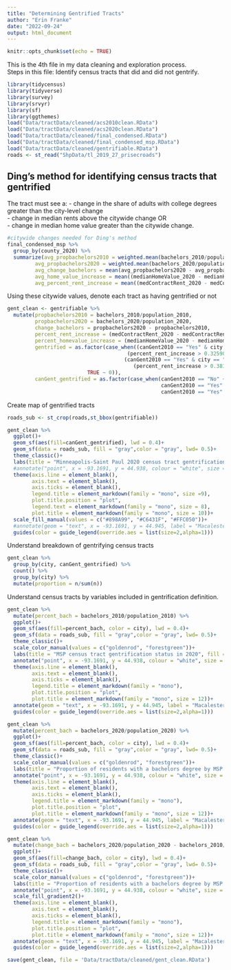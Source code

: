 ```yaml
---
title: "Determining Gentrified Tracts"
author: "Erin Franke"
date: "2022-09-24"
output: html_document
---
```


```r
knitr::opts_chunk$set(echo = TRUE)
```

This is the 4th file in my data cleaning and exploration process. \
Steps in this file: Identify census tracts that did and did not gentrify.  \

```r
library(tidycensus)
library(tidyverse)
library(survey)
library(srvyr)
library(sf)
library(ggthemes)
load("Data/tractData/cleaned/acs2010clean.RData")
load("Data/tractData/cleaned/acs2020clean.RData")
load("Data/tractData/cleaned/final_condensed.RData")
load("Data/tractData/cleaned/final_condensed_msp.RData")
load("Data/tractData/cleaned/gentrifiable.RData")
roads <- st_read("ShpData/tl_2019_27_prisecroads")
```

## Ding's method for identifying census tracts that gentrified

The tract must see a:
- change in the share of adults with college degrees greater than the city-level change \
- change in median rents above the citywide change OR \
- change in median home value greater than the citywide change. \

```r
#citywide changes needed for Ding's method
final_condensed_msp %>%
  group_by(county_2020) %>%
  summarize(avg_propbachelors2010 = weighted.mean(bachelors_2010/population_2010, population_2010), 
         avg_propbachelors2020 = weighted.mean(bachelors_2020/population_2020, population_2020),
         avg_change_bachelors = mean(avg_propbachelors2020 - avg_propbachelors2010),
         avg_home_value_increase = mean((medianHomeValue_2020 - medianHomeValue_2010)/medianHomeValue_2010, na.rm = TRUE),
         avg_percent_rent_increase = mean((medContractRent_2020 - medContractRent_2010)/medContractRent_2010, na.rm = TRUE))
```
  
Using these citywide values, denote each tract as having gentrified or not

```r
gent_clean <- gentrifiable %>%
  mutate(propbachelors2010 = bachelors_2010/population_2010, 
         propbachelors2020 = bachelors_2020/population_2020, 
         change_bachelors = propbachelors2020 - propbachelors2010,
         percent_rent_increase = (medContractRent_2020 - medContractRent_2010)/(medContractRent_2010),
         percent_homevalue_increase = (medianHomeValue_2020 - medianHomeValue_2010)/medianHomeValue_2010, 
         gentrified = as.factor(case_when((canGent2010 == "Yes" & city == "Minneapolis" & change_bachelors > 0.03941054 & 
                                       (percent_rent_increase > 0.3259020 | percent_homevalue_increase >0.16874041)) |
                                      (canGent2010 == "Yes" & city == "Saint Paul" & change_bachelors > 0.01854539 &
                                         (percent_rent_increase > 0.3811 | percent_homevalue_increase > 0.05902)) ~ 1, 
                          TRUE ~ 0)), 
         canGent_gentrified = as.factor(case_when(canGent2010 == "No" ~ "Cannot gentrify", 
                                                  canGent2010 == "Yes" & gentrified == "0" ~ "Could, but didn't gentrify", 
                                                  canGent2010 == "Yes" & gentrified == "1" ~ "Gentrified")))
```

Create map of gentrified tracts

```r
roads_sub <- st_crop(roads,st_bbox(gentrifiable))

gent_clean %>%
  ggplot()+
  geom_sf(aes(fill=canGent_gentrified), lwd = 0.4)+
  geom_sf(data = roads_sub, fill = "gray",color = "gray", lwd= 0.5)+
  theme_classic()+
  labs(title = "Minneapolis-Saint Paul 2020 census tract gentrification status", fill = "Status", x = "", y = "")+
  #annotate("point", x = -93.1691, y = 44.938, colour = "white", size = 1) +
  theme(axis.line = element_blank(), 
        axis.text = element_blank(), 
        axis.ticks = element_blank(),
        legend.title = element_markdown(family = "mono", size =9),
        plot.title.position = "plot",
        legend.text = element_markdown(family = "mono", size = 8),
        plot.title = element_markdown(family = "mono", size = 10))+
  scale_fill_manual(values = c("#898A99", "#C6431F", "#FFC050"))+
  #annotate(geom = "text", x = -93.1691, y = 44.945, label = "Macalester \nCollege", size = 2, color = "white")+
  guides(color = guide_legend(override.aes = list(size=2,alpha=1)))
```

Understand breakdown of gentrifying census tracts

```r
gent_clean %>%
  group_by(city, canGent_gentrified) %>%
  count() %>%
  group_by(city) %>%
  mutate(proportion = n/sum(n))
```

Understand census tracts by variables included in gentrification definition.

```r
gent_clean %>%
  mutate(percent_bach = bachelors_2010/population_2010) %>%
  ggplot()+
  geom_sf(aes(fill=percent_bach, color = city), lwd = 0.4)+
  geom_sf(data = roads_sub, fill = "gray",color = "gray", lwd= 0.5)+
  theme_classic()+
  scale_color_manual(values = c("goldenrod", "forestgreen"))+
  labs(title = "MSP census tract gentrification status in 2020", fill = "Gentrifiable", x = "", y = "", color = "City")+
  annotate("point", x = -93.1691, y = 44.938, colour = "white", size = 1) +
  theme(axis.line = element_blank(),
        axis.text = element_blank(), 
        axis.ticks = element_blank(), 
        legend.title = element_markdown(family = "mono"), 
        plot.title.position = "plot", 
        plot.title = element_markdown(family = "mono", size = 12))+
  annotate(geom = "text", x = -93.1691, y = 44.945, label = "Macalester \nCollege", size = 2, color = "white")+
  guides(color = guide_legend(override.aes = list(size=2,alpha=1)))

gent_clean %>%
  mutate(percent_bach = bachelors_2020/population_2020) %>%
  ggplot()+
  geom_sf(aes(fill=percent_bach, color = city), lwd = 0.4)+
  geom_sf(data = roads_sub, fill = "gray",color = "gray", lwd= 0.5)+
  theme_classic()+
  scale_color_manual(values = c("goldenrod", "forestgreen"))+
  labs(title = "Proportion of residents with a bachelors degree by MSP census tract", fill = "Proportion", x = "", y = "", color = "City")+
  annotate("point", x = -93.1691, y = 44.938, colour = "white", size = 1) +
  theme(axis.line = element_blank(),
        axis.text = element_blank(), 
        axis.ticks = element_blank(), 
        legend.title = element_markdown(family = "mono"), 
        plot.title.position = "plot", 
        plot.title = element_markdown(family = "mono", size = 12))+
  annotate(geom = "text", x = -93.1691, y = 44.945, label = "Macalester \nCollege", size = 2, color = "white")+
  guides(color = guide_legend(override.aes = list(size=2,alpha=1)))

gent_clean %>%
  mutate(change_bach = bachelors_2020/population_2020 - bachelors_2010/population_2010) %>%
  ggplot()+
  geom_sf(aes(fill=change_bach, color = city), lwd = 0.4)+
  geom_sf(data = roads_sub, fill = "gray",color = "gray", lwd= 0.5)+
  theme_classic()+
  scale_color_manual(values = c("goldenrod", "forestgreen"))+
  labs(title = "Proportion of residents with a bachelors degree by MSP census tract", fill = "Proportion", x = "", y = "", color = "City")+
  annotate("point", x = -93.1691, y = 44.938, colour = "white", size = 1) +
  scale_fill_gradient2()+
  theme(axis.line = element_blank(),
        axis.text = element_blank(), 
        axis.ticks = element_blank(), 
        legend.title = element_markdown(family = "mono"), 
        plot.title.position = "plot", 
        plot.title = element_markdown(family = "mono", size = 12))+
  annotate(geom = "text", x = -93.1691, y = 44.945, label = "Macalester \nCollege", size = 2, color = "white")+
  guides(color = guide_legend(override.aes = list(size=2,alpha=1)))
```



```r
save(gent_clean, file = 'Data/tractData/cleaned/gent_clean.RData')
```

